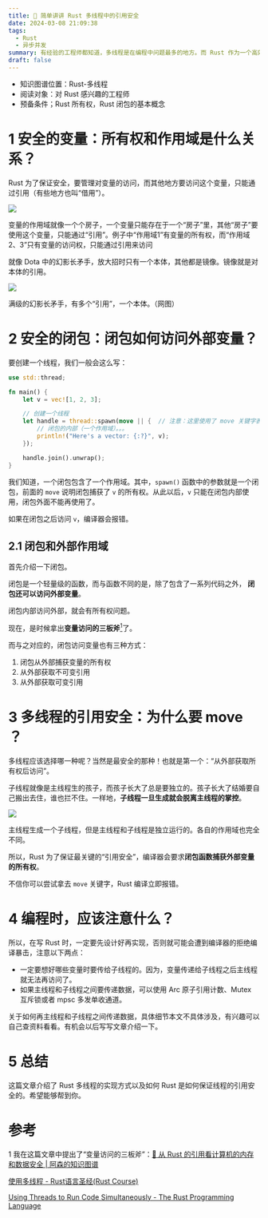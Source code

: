 ```yaml
---
title: 🦀 简单讲讲 Rust 多线程中的引用安全
date: 2024-03-08 21:09:38
tags:
  - Rust
  - 异步并发
summary: 有经验的工程师都知道，多线程是在编程中问题最多的地方。而 Rust 作为一个高效而安全的语言，是怎么解决这个问题的？
draft: false
---
```


- 知识图谱位置：Rust-多线程
- 阅读对象：对 Rust 感兴趣的工程师
- 预备条件；Rust 所有权，Rust 闭包的基本概念

# 1 安全的变量：所有权和作用域是什么关系？

Rust 为了保证安全，要管理对变量的访问，而其他地方要访问这个变量，只能通过引用（有些地方也叫“借用”）。

![](/static/blog/2024-03-08-rust-multi-threading/2024-03-10-16-45-41.png)

<piccaption>
  变量的作用域就像一个个房子，一个变量只能存在于一个“房子”里，其他“房子”要使用这个变量，只能通过“引用”。例子中“作用域1”有变量的所有权，而“作用域2、3”只有变量的访问权，只能通过引用来访问
</piccaption>

就像 Dota 中的幻影长矛手，放大招时只有一个本体，其他都是镜像。镜像就是对本体的引用。

![](/static/blog/2024-03-08-rust-multi-threading/2024-03-10-16-27-58.png)

<piccaption>满级的幻影长矛手，有多个“引用”，一个本体。（网图）</piccaption>

# 2 安全的闭包：闭包如何访问外部变量？

要创建一个线程，我们一般会这么写：

```rust
use std::thread;

fn main() {
    let v = vec![1, 2, 3];

    // 创建一个线程
    let handle = thread::spawn(move || {  // 注意：这里使用了 move 关键字表示闭包要获取变量 v 的所有权！
        // 闭包的内部（一个作用域）。。。
        println!("Here's a vector: {:?}", v);
    });

    handle.join().unwrap();
}
```

我们知道，一个闭包包含了一个作用域。其中，`spawn()` 函数中的参数就是一个闭包，前面的 `move` 说明闭包捕获了 `v` 的所有权。从此以后，`v` 只能在闭包内部使用，闭包外面不能再使用了。

如果在闭包之后访问 `v`，编译器会报错。

## 2.1 闭包和外部作用域

首先介绍一下闭包。

闭包是一个轻量级的函数，而与函数不同的是，除了包含了一系列代码之外， **闭包还可以访问外部变量**。

闭包内部访问外部，就会有所有权问题。

现在，是时候拿出**变量访问的三板斧**[<sup>1</sup>](#refer-anchor-1)了。

而与之对应的，闭包访问变量也有三种方式：

1. 闭包从外部捕获变量的所有权
2. 从外部获取不可变引用
3. 从外部获取可变引用

# 3 多线程的引用安全：为什么要 move ？

多线程应该选择哪一种呢？当然是最安全的那种！也就是第一个：“从外部获取所有权后访问”。

子线程就像是主线程生的孩子，而孩子长大了总是要独立的。孩子长大了结婚要自己搬出去住，谁也拦不住。一样地，**子线程一旦生成就会脱离主线程的掌控**。

![](/static/blog/2024-03-08-rust-multi-threading/2024-03-10-17-42-04.png)

<piccaption>
  主线程生成一个子线程，但是主线程和子线程是独立运行的。各自的作用域也完全不同。
</piccaption>

所以，Rust 为了保证最关键的“引用安全”，编译器会要求**闭包函数捕获外部变量的所有权**。

不信你可以尝试拿去 `move` 关键字，Rust 编译立即报错。

# 4 编程时，应该注意什么？

所以，在写 Rust 时，一定要先设计好再实现，否则就可能会遭到编译器的拒绝编译暴击，注意以下两点：

- 一定要想好哪些变量时要传给子线程的。因为，变量传递给子线程之后主线程就无法再访问了。
- 如果主线程和子线程之间要传递数据，可以使用 Arc 原子引用计数、Mutex 互斥锁或者 mpsc 多发单收通道。

关于如何再主线程和子线程之间传递数据，具体细节本文不具体涉及，有兴趣可以自己查资料看看。有机会以后写写文章介绍一下。

# 5 总结

这篇文章介绍了 Rust 多线程的实现方式以及如何 Rust 是如何保证线程的引用安全的。希望能够帮到你。

# 参考

<div id="refer-anchor-1"></div>

1 我在这篇文章中提出了“变量访问的三板斧”：[🦀 从 Rust 的引用看计算机的内存和数据安全 | 阿森的知识图谱](https://www.assen.top/2024/01/18/rust-and-race-condition/)

[使用多线程 - Rust语言圣经(Rust Course)](https://course.rs/advance/concurrency-with-threads/thread.html)

[Using Threads to Run Code Simultaneously - The Rust Programming Language](https://doc.rust-lang.org/book/ch16-01-threads.html)
